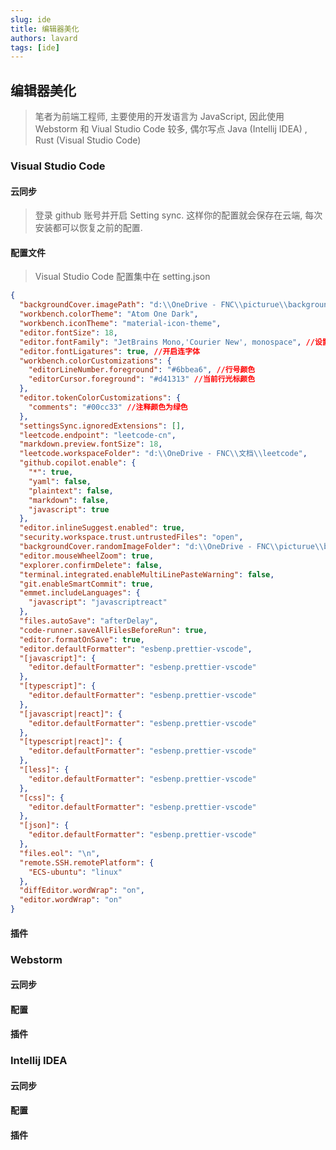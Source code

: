 ```yaml
---
slug: ide
title: 编辑器美化
authors: lavard
tags: [ide]
---
```


## 编辑器美化

> 笔者为前端工程师, 主要使用的开发语言为 JavaScript, 因此使用 Webstorm 和 Viual Studio Code 较多, 偶尔写点 Java (Intellij IDEA) , Rust (Visual Studio Code)

### Visual Studio Code

#### 云同步

> 登录 github 账号并开启 Setting sync. 这样你的配置就会保存在云端, 每次安装都可以恢复之前的配置.

#### 配置文件

> Visual Studio Code 配置集中在 setting.json

```json
{
  "backgroundCover.imagePath": "d:\\OneDrive - FNC\\picturue\\background\\beauty.png",
  "workbench.colorTheme": "Atom One Dark",
  "workbench.iconTheme": "material-icon-theme",
  "editor.fontSize": 18,
  "editor.fontFamily": "JetBrains Mono,'Courier New', monospace", //设置字体为JB Mono
  "editor.fontLigatures": true, //开启连字体
  "workbench.colorCustomizations": {
    "editorLineNumber.foreground": "#6bbea6", //行号颜色
    "editorCursor.foreground": "#d41313" //当前行光标颜色
  },
  "editor.tokenColorCustomizations": {
    "comments": "#00cc33" //注释颜色为绿色
  },
  "settingsSync.ignoredExtensions": [],
  "leetcode.endpoint": "leetcode-cn",
  "markdown.preview.fontSize": 18,
  "leetcode.workspaceFolder": "d:\\OneDrive - FNC\\文档\\leetcode",
  "github.copilot.enable": {
    "*": true,
    "yaml": false,
    "plaintext": false,
    "markdown": false,
    "javascript": true
  },
  "editor.inlineSuggest.enabled": true,
  "security.workspace.trust.untrustedFiles": "open",
  "backgroundCover.randomImageFolder": "d:\\OneDrive - FNC\\picturue\\background",
  "editor.mouseWheelZoom": true,
  "explorer.confirmDelete": false,
  "terminal.integrated.enableMultiLinePasteWarning": false,
  "git.enableSmartCommit": true,
  "emmet.includeLanguages": {
    "javascript": "javascriptreact"
  },
  "files.autoSave": "afterDelay",
  "code-runner.saveAllFilesBeforeRun": true,
  "editor.formatOnSave": true,
  "editor.defaultFormatter": "esbenp.prettier-vscode",
  "[javascript]": {
    "editor.defaultFormatter": "esbenp.prettier-vscode"
  },
  "[typescript]": {
    "editor.defaultFormatter": "esbenp.prettier-vscode"
  },
  "[javascript|react]": {
    "editor.defaultFormatter": "esbenp.prettier-vscode"
  },
  "[typescript|react]": {
    "editor.defaultFormatter": "esbenp.prettier-vscode"
  },
  "[less]": {
    "editor.defaultFormatter": "esbenp.prettier-vscode"
  },
  "[css]": {
    "editor.defaultFormatter": "esbenp.prettier-vscode"
  },
  "[json]": {
    "editor.defaultFormatter": "esbenp.prettier-vscode"
  },
  "files.eol": "\n",
  "remote.SSH.remotePlatform": {
    "ECS-ubuntu": "linux"
  },
  "diffEditor.wordWrap": "on",
  "editor.wordWrap": "on"
}
```

#### 插件

### Webstorm

#### 云同步

#### 配置

#### 插件

### Intellij IDEA

#### 云同步

#### 配置

#### 插件
